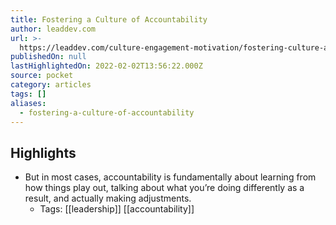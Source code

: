 ```yaml
---
title: Fostering a Culture of Accountability
author: leaddev.com
url: >-
  https://leaddev.com/culture-engagement-motivation/fostering-culture-accountability
publishedOn: null
lastHighlightedOn: 2022-02-02T13:56:22.000Z
source: pocket
category: articles
tags: []
aliases:
  - fostering-a-culture-of-accountability
---
```

## Highlights
- But in most cases, accountability is fundamentally about learning from how things play out, talking about what you’re doing differently as a result, and actually making adjustments.
    - Tags: [[leadership]] [[accountability]]

